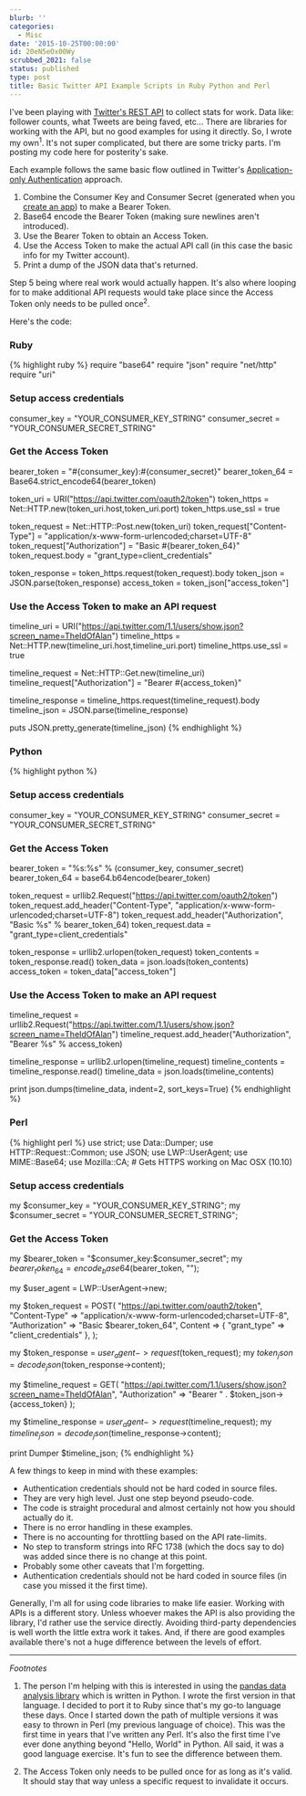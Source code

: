 ```yaml
---
blurb: ''
categories:
  - Misc
date: '2015-10-25T00:00:00'
id: 20eN5eOx00Wy
scrubbed_2021: false
status: published
type: post
title: Basic Twitter API Example Scripts in Ruby Python and Perl
---
```


I've been playing with [Twitter's REST API](https://dev.twitter.com/rest/public) to collect stats for work. Data like: follower counts, what Tweets are being faved, etc... There are libraries for working with the API, but no good examples for using it directly. So, I wrote my own<sup>1</sup>. It's not super complicated, but there are some tricky parts. I'm posting my code  here for posterity's sake.

Each example follows the same basic flow outlined in Twitter's [Application-only Authentication](https://dev.twitter.com/oauth/application-only) approach.

1. Combine the Consumer Key and Consumer Secret (generated when you [create an app](https://apps.twitter.com/app/new)) to make a Bearer Token.
2. Base64 encode the Bearer Token (making sure newlines aren't introduced).
3. Use the Bearer Token to obtain an Access Token.
4. Use the Access Token to make the actual API call (in this case the basic info for my Twitter account). 
5. Print a dump of the JSON data that's returned. 

Step 5 being where real work would actually happen. It's also where looping for to make additional API requests would take place since the Access Token only needs to be pulled once<sup>2</sup>. 

Here's the code:

### Ruby

{% highlight ruby %}
require "base64"
require "json"
require "net/http"
require "uri"

### Setup access credentials

consumer_key = "YOUR_CONSUMER_KEY_STRING"
consumer_secret = "YOUR_CONSUMER_SECRET_STRING"

### Get the Access Token

bearer_token = "#{consumer_key}:#{consumer_secret}"
bearer_token_64 = Base64.strict_encode64(bearer_token)

token_uri = URI("https://api.twitter.com/oauth2/token")
token_https = Net::HTTP.new(token_uri.host,token_uri.port)
token_https.use_ssl = true

token_request = Net::HTTP::Post.new(token_uri)
token_request["Content-Type"] = "application/x-www-form-urlencoded;charset=UTF-8"
token_request["Authorization"] = "Basic #{bearer_token_64}"
token_request.body = "grant_type=client_credentials"

token_response = token_https.request(token_request).body
token_json = JSON.parse(token_response)
access_token = token_json["access_token"]

### Use the Access Token to make an API request

timeline_uri = URI("https://api.twitter.com/1.1/users/show.json?screen_name=TheIdOfAlan")
timeline_https = Net::HTTP.new(timeline_uri.host,timeline_uri.port)
timeline_https.use_ssl = true

timeline_request = Net::HTTP::Get.new(timeline_uri)
timeline_request["Authorization"] = "Bearer #{access_token}"

timeline_response = timeline_https.request(timeline_request).body
timeline_json = JSON.parse(timeline_response)

puts JSON.pretty_generate(timeline_json)
{% endhighlight %}


### Python

{% highlight python %}

### Setup access credentials

consumer_key = "YOUR_CONSUMER_KEY_STRING"
consumer_secret = "YOUR_CONSUMER_SECRET_STRING"

### Get the Access Token

bearer_token = "%s:%s" % (consumer_key, consumer_secret)
bearer_token_64 = base64.b64encode(bearer_token)

token_request = urllib2.Request("https://api.twitter.com/oauth2/token") 
token_request.add_header("Content-Type", "application/x-www-form-urlencoded;charset=UTF-8")
token_request.add_header("Authorization", "Basic %s" % bearer_token_64)
token_request.data = "grant_type=client_credentials"

token_response = urllib2.urlopen(token_request)
token_contents = token_response.read()
token_data = json.loads(token_contents)
access_token = token_data["access_token"]

### Use the Access Token to make an API request

timeline_request = urllib2.Request("https://api.twitter.com/1.1/users/show.json?screen_name=TheIdOfAlan")
timeline_request.add_header("Authorization", "Bearer %s" % access_token)

timeline_response = urllib2.urlopen(timeline_request)
timeline_contents = timeline_response.read()
timeline_data = json.loads(timeline_contents)

print json.dumps(timeline_data, indent=2, sort_keys=True)
{% endhighlight %}


### Perl


{% highlight perl %}
use strict;
use Data::Dumper;
use HTTP::Request::Common;
use JSON;
use LWP::UserAgent;
use MIME::Base64;
use Mozilla::CA; # Gets HTTPS working on Mac OSX (10.10)

### Setup access credentials

my $consumer_key = "YOUR_CONSUMER_KEY_STRING";
my $consumer_secret = "YOUR_CONSUMER_SECRET_STRING";

### Get the Access Token

my $bearer_token = "$consumer_key:$consumer_secret";
my $bearer_token_64 = encode_base64($bearer_token, "");

my $user_agent = LWP::UserAgent->new;

my $token_request = POST(
  "https://api.twitter.com/oauth2/token",
  "Content-Type" => "application/x-www-form-urlencoded;charset=UTF-8",
  "Authorization" => "Basic $bearer_token_64",
  Content => { "grant_type" => "client_credentials" },
);

my $token_response = $user_agent->request($token_request);
my $token_json = decode_json($token_response->content);

my $timeline_request = GET(
  "https://api.twitter.com/1.1/users/show.json?screen_name=TheIdOfAlan",
  "Authorization" => "Bearer " . $token_json->{access_token}
);

my $timeline_response = $user_agent->request($timeline_request);
my $timeline_json = decode_json($timeline_response->content);

print Dumper $timeline_json;
{% endhighlight %}


A few things to keep in mind with these examples:

- Authentication credentials should not be hard coded in source files.
- They are very high level. Just one step beyond pseudo-code. 
- The code is straight procedural and almost certainly not how you should actually do it.
- There is no error handling in these examples.
- There is no accounting for throttling based on the API rate-limits.
- No step to transform strings into RFC 1738 (which the docs say to do) was added since there is no change at this point. 
- Probably some other caveats that I'm forgetting.
- Authentication credentials should not be hard coded in source files (in case you missed it the first time).

Generally, I'm all for using code libraries to make life easier. Working with APIs is a different story. Unless whoever makes the API is also providing the library, I'd rather use the service directly. Avoiding third-party dependencies is well worth the little extra work it takes. And, if there are good examples available there's not a huge difference between the levels of effort. 


---


_Footnotes_

1. The person I'm helping with this is interested in using the [pandas data analysis library](http://pandas.pydata.org) which is written in Python. I wrote the first version in that language. I decided to port it to Ruby since that's my go-to language these days. Once I started down the path of multiple versions it was easy to thrown in Perl (my previous language of choice). This was the first time in years that I've written any Perl. It's also the first time I've ever done anything beyond "Hello, World" in Python. All said, it was a good language exercise. It's fun to see the difference between them.

2. The Access Token only needs to be pulled once for as long as it's valid. It should stay that way unless a specific request to invalidate it occurs.
